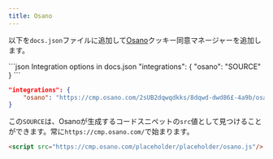 ```yaml
---
title: Osano
---
```


以下を`docs.json`ファイルに追加して[Osano](https://www.osano.com/)クッキー同意マネージャーを追加します。

<CodeGroup>
  ```json Integration options in docs.json
  "integrations": {
      "osano": "SOURCE"
  }
  ```

  ```json Example
  "integrations": {
      "osano": "https://cmp.osano.com/2sUB2dqwqdkks/8dqwd-dwd86£-4a9b/osano.js"
  }
  ```
</CodeGroup>

この`SOURCE`は、Osanoが生成するコードスニペットの`src`値として見つけることができます。常に`https://cmp.osano.com/`で始まります。

```html Code snippet from Osano
<script src="https://cmp.osano.com/placeholder/placeholder/osano.js"/>
```
